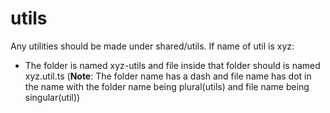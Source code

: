 # utils

Any utilities should be made under shared/utils. If name of util is xyz:
- The folder is named xyz-utils and file inside that folder should is named xyz.util.ts
 (**Note**: The folder name has a dash and file name has dot in the name with the folder name being plural(utils) and file name being singular(util))